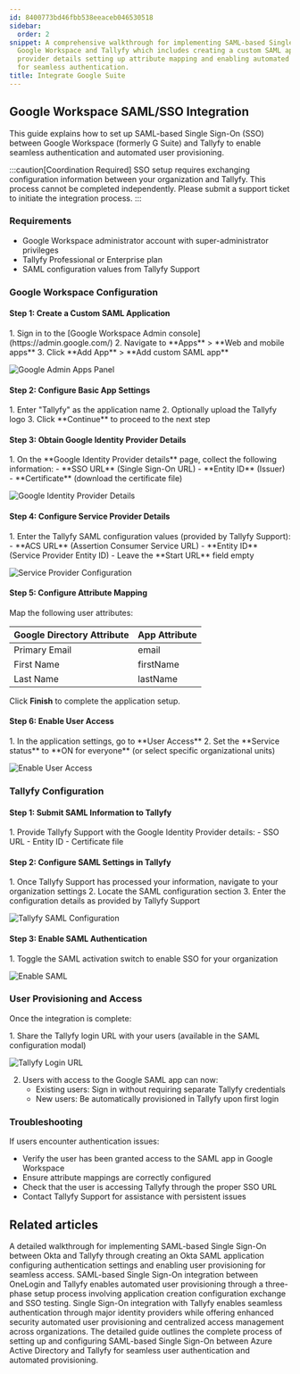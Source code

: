 ```yaml
---
id: 8400773bd46fbb538eeaceb046530518
sidebar:
  order: 2
snippet: A comprehensive walkthrough for implementing SAML-based Single Sign-On between
  Google Workspace and Tallyfy which includes creating a custom SAML app configuring
  provider details setting up attribute mapping and enabling automated user provisioning
  for seamless authentication.
title: Integrate Google Suite
---
```



## Google Workspace SAML/SSO Integration

This guide explains how to set up SAML-based Single Sign-On (SSO) between Google Workspace (formerly G Suite) and Tallyfy to enable seamless authentication and automated user provisioning.

:::caution[Coordination Required]
SSO setup requires exchanging configuration information between your organization and Tallyfy. This process cannot be completed independently. Please submit a support ticket to initiate the integration process.
:::

### Requirements

- Google Workspace administrator account with super-administrator privileges
- Tallyfy Professional or Enterprise plan
- SAML configuration values from Tallyfy Support

### Google Workspace Configuration

#### Step 1: Create a Custom SAML Application

<Steps>
1. Sign in to the [Google Workspace Admin console](https://admin.google.com/)
2. Navigate to **Apps** > **Web and mobile apps**
3. Click **Add App** > **Add custom SAML app**
</Steps>

![Google Admin Apps Panel](https://screenshots.tallyfy.com/file-CNZ3nkfl6y.png)

#### Step 2: Configure Basic App Settings

<Steps>
1. Enter "Tallyfy" as the application name
2. Optionally upload the Tallyfy logo
3. Click **Continue** to proceed to the next step
</Steps>

#### Step 3: Obtain Google Identity Provider Details

<Steps>
1. On the **Google Identity Provider details** page, collect the following information:
   - **SSO URL** (Single Sign-On URL)
   - **Entity ID** (Issuer)
   - **Certificate** (download the certificate file)
</Steps>

![Google Identity Provider Details](https://user-images.githubusercontent.com/9307582/118470213-65c09380-b6fe-11eb-976b-c9a1544c9a53.png)

#### Step 4: Configure Service Provider Details

<Steps>
1. Enter the Tallyfy SAML configuration values (provided by Tallyfy Support):
   - **ACS URL** (Assertion Consumer Service URL)
   - **Entity ID** (Service Provider Entity ID)
   - Leave the **Start URL** field empty
</Steps>

![Service Provider Configuration](https://user-images.githubusercontent.com/9307582/118470602-bc2dd200-b6fe-11eb-84a8-38b49cf90b38.png)

#### Step 5: Configure Attribute Mapping

Map the following user attributes:

| Google Directory Attribute | App Attribute |
|----------------------------|--------------|
| Primary Email | email |
| First Name | firstName |
| Last Name | lastName |

Click **Finish** to complete the application setup.

#### Step 6: Enable User Access

<Steps>
1. In the application settings, go to **User Access**
2. Set the **Service status** to **ON for everyone** (or select specific organizational units)
</Steps>

![Enable User Access](https://user-images.githubusercontent.com/9307582/118472230-825dcb00-b700-11eb-943b-9446226f13c4.png)

### Tallyfy Configuration

#### Step 1: Submit SAML Information to Tallyfy

<Steps>
1. Provide Tallyfy Support with the Google Identity Provider details:
- SSO URL
- Entity ID
- Certificate file
</Steps>

#### Step 2: Configure SAML Settings in Tallyfy

<Steps>
1. Once Tallyfy Support has processed your information, navigate to your organization settings
2. Locate the SAML configuration section
3. Enter the configuration details as provided by Tallyfy Support
</Steps>

![Tallyfy SAML Configuration](https://user-images.githubusercontent.com/9307582/111089170-f3c7a480-852a-11eb-97aa-6034327bbea5.png)

#### Step 3: Enable SAML Authentication

<Steps>
1. Toggle the SAML activation switch to enable SSO for your organization
</Steps>

![Enable SAML](https://user-images.githubusercontent.com/9307582/111089635-f1664a00-852c-11eb-95ea-656d25be057d.png)

### User Provisioning and Access

Once the integration is complete:

<Steps>
1. Share the Tallyfy login URL with your users (available in the SAML configuration modal)

![Tallyfy Login URL](https://user-images.githubusercontent.com/9307582/118475633-652afb80-b704-11eb-961c-63db58bc7f42.png)

2. Users with access to the Google SAML app can now:
   - Existing users: Sign in without requiring separate Tallyfy credentials
   - New users: Be automatically provisioned in Tallyfy upon first login
</Steps>

### Troubleshooting

If users encounter authentication issues:
- Verify the user has been granted access to the SAML app in Google Workspace
- Ensure attribute mappings are correctly configured
- Check that the user is accessing Tallyfy through the proper SSO URL
- Contact Tallyfy Support for assistance with persistent issues


## Related articles
<CardGrid>
<LinkTitleCard header="<b>Authentication > Integrate Okta</b>" href="/products/pro/integrations/authentication/how-to-integrate-okta-samlsso-with-tallyfy/" > A detailed walkthrough for implementing SAML-based Single Sign-On between Okta and Tallyfy through creating an Okta SAML application configuring authentication settings and enabling user provisioning for seamless access. </LinkTitleCard>
<LinkTitleCard header="<b>Authentication > Integrate OneLogin</b>" href="/products/pro/integrations/authentication/how-to-integrate-onelogin-samlsso-with-tallyfy/" > SAML-based Single Sign-On integration between OneLogin and Tallyfy enables automated user provisioning through a three-phase setup process involving application creation configuration exchange and SSO testing. </LinkTitleCard>
<LinkTitleCard header="<b>Integrations > Authentication and SSO</b>" href="/products/pro/integrations/authentication/" > Single Sign-On integration with Tallyfy enables seamless authentication through major identity providers while offering enhanced security automated user provisioning and centralized access management across organizations. </LinkTitleCard>
<LinkTitleCard header="<b>Authentication > Integrate Azure AD</b>" href="/products/pro/integrations/authentication/how-to-integrate-azure-ad-samlsso-with-tallyfy/" > The detailed guide outlines the complete process of setting up and configuring SAML-based Single Sign-On between Azure Active Directory and Tallyfy for seamless user authentication and automated provisioning. </LinkTitleCard>
</CardGrid>